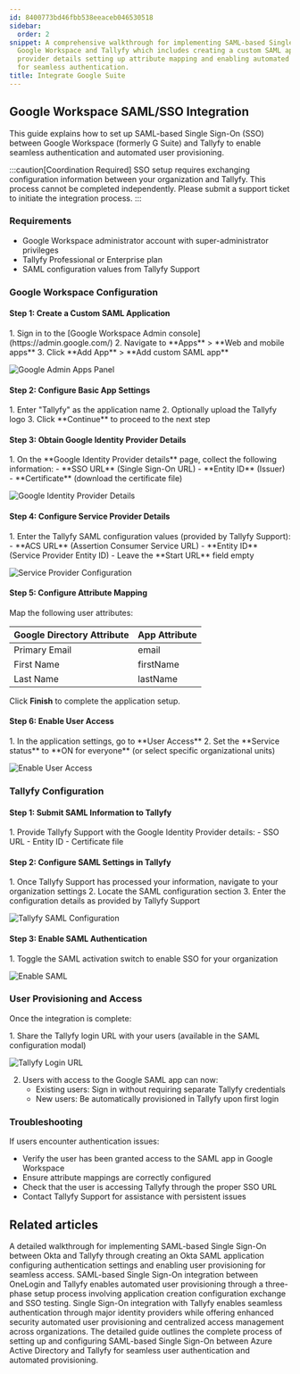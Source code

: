 ```yaml
---
id: 8400773bd46fbb538eeaceb046530518
sidebar:
  order: 2
snippet: A comprehensive walkthrough for implementing SAML-based Single Sign-On between
  Google Workspace and Tallyfy which includes creating a custom SAML app configuring
  provider details setting up attribute mapping and enabling automated user provisioning
  for seamless authentication.
title: Integrate Google Suite
---
```



## Google Workspace SAML/SSO Integration

This guide explains how to set up SAML-based Single Sign-On (SSO) between Google Workspace (formerly G Suite) and Tallyfy to enable seamless authentication and automated user provisioning.

:::caution[Coordination Required]
SSO setup requires exchanging configuration information between your organization and Tallyfy. This process cannot be completed independently. Please submit a support ticket to initiate the integration process.
:::

### Requirements

- Google Workspace administrator account with super-administrator privileges
- Tallyfy Professional or Enterprise plan
- SAML configuration values from Tallyfy Support

### Google Workspace Configuration

#### Step 1: Create a Custom SAML Application

<Steps>
1. Sign in to the [Google Workspace Admin console](https://admin.google.com/)
2. Navigate to **Apps** > **Web and mobile apps**
3. Click **Add App** > **Add custom SAML app**
</Steps>

![Google Admin Apps Panel](https://screenshots.tallyfy.com/file-CNZ3nkfl6y.png)

#### Step 2: Configure Basic App Settings

<Steps>
1. Enter "Tallyfy" as the application name
2. Optionally upload the Tallyfy logo
3. Click **Continue** to proceed to the next step
</Steps>

#### Step 3: Obtain Google Identity Provider Details

<Steps>
1. On the **Google Identity Provider details** page, collect the following information:
   - **SSO URL** (Single Sign-On URL)
   - **Entity ID** (Issuer)
   - **Certificate** (download the certificate file)
</Steps>

![Google Identity Provider Details](https://user-images.githubusercontent.com/9307582/118470213-65c09380-b6fe-11eb-976b-c9a1544c9a53.png)

#### Step 4: Configure Service Provider Details

<Steps>
1. Enter the Tallyfy SAML configuration values (provided by Tallyfy Support):
   - **ACS URL** (Assertion Consumer Service URL)
   - **Entity ID** (Service Provider Entity ID)
   - Leave the **Start URL** field empty
</Steps>

![Service Provider Configuration](https://user-images.githubusercontent.com/9307582/118470602-bc2dd200-b6fe-11eb-84a8-38b49cf90b38.png)

#### Step 5: Configure Attribute Mapping

Map the following user attributes:

| Google Directory Attribute | App Attribute |
|----------------------------|--------------|
| Primary Email | email |
| First Name | firstName |
| Last Name | lastName |

Click **Finish** to complete the application setup.

#### Step 6: Enable User Access

<Steps>
1. In the application settings, go to **User Access**
2. Set the **Service status** to **ON for everyone** (or select specific organizational units)
</Steps>

![Enable User Access](https://user-images.githubusercontent.com/9307582/118472230-825dcb00-b700-11eb-943b-9446226f13c4.png)

### Tallyfy Configuration

#### Step 1: Submit SAML Information to Tallyfy

<Steps>
1. Provide Tallyfy Support with the Google Identity Provider details:
- SSO URL
- Entity ID
- Certificate file
</Steps>

#### Step 2: Configure SAML Settings in Tallyfy

<Steps>
1. Once Tallyfy Support has processed your information, navigate to your organization settings
2. Locate the SAML configuration section
3. Enter the configuration details as provided by Tallyfy Support
</Steps>

![Tallyfy SAML Configuration](https://user-images.githubusercontent.com/9307582/111089170-f3c7a480-852a-11eb-97aa-6034327bbea5.png)

#### Step 3: Enable SAML Authentication

<Steps>
1. Toggle the SAML activation switch to enable SSO for your organization
</Steps>

![Enable SAML](https://user-images.githubusercontent.com/9307582/111089635-f1664a00-852c-11eb-95ea-656d25be057d.png)

### User Provisioning and Access

Once the integration is complete:

<Steps>
1. Share the Tallyfy login URL with your users (available in the SAML configuration modal)

![Tallyfy Login URL](https://user-images.githubusercontent.com/9307582/118475633-652afb80-b704-11eb-961c-63db58bc7f42.png)

2. Users with access to the Google SAML app can now:
   - Existing users: Sign in without requiring separate Tallyfy credentials
   - New users: Be automatically provisioned in Tallyfy upon first login
</Steps>

### Troubleshooting

If users encounter authentication issues:
- Verify the user has been granted access to the SAML app in Google Workspace
- Ensure attribute mappings are correctly configured
- Check that the user is accessing Tallyfy through the proper SSO URL
- Contact Tallyfy Support for assistance with persistent issues


## Related articles
<CardGrid>
<LinkTitleCard header="<b>Authentication > Integrate Okta</b>" href="/products/pro/integrations/authentication/how-to-integrate-okta-samlsso-with-tallyfy/" > A detailed walkthrough for implementing SAML-based Single Sign-On between Okta and Tallyfy through creating an Okta SAML application configuring authentication settings and enabling user provisioning for seamless access. </LinkTitleCard>
<LinkTitleCard header="<b>Authentication > Integrate OneLogin</b>" href="/products/pro/integrations/authentication/how-to-integrate-onelogin-samlsso-with-tallyfy/" > SAML-based Single Sign-On integration between OneLogin and Tallyfy enables automated user provisioning through a three-phase setup process involving application creation configuration exchange and SSO testing. </LinkTitleCard>
<LinkTitleCard header="<b>Integrations > Authentication and SSO</b>" href="/products/pro/integrations/authentication/" > Single Sign-On integration with Tallyfy enables seamless authentication through major identity providers while offering enhanced security automated user provisioning and centralized access management across organizations. </LinkTitleCard>
<LinkTitleCard header="<b>Authentication > Integrate Azure AD</b>" href="/products/pro/integrations/authentication/how-to-integrate-azure-ad-samlsso-with-tallyfy/" > The detailed guide outlines the complete process of setting up and configuring SAML-based Single Sign-On between Azure Active Directory and Tallyfy for seamless user authentication and automated provisioning. </LinkTitleCard>
</CardGrid>